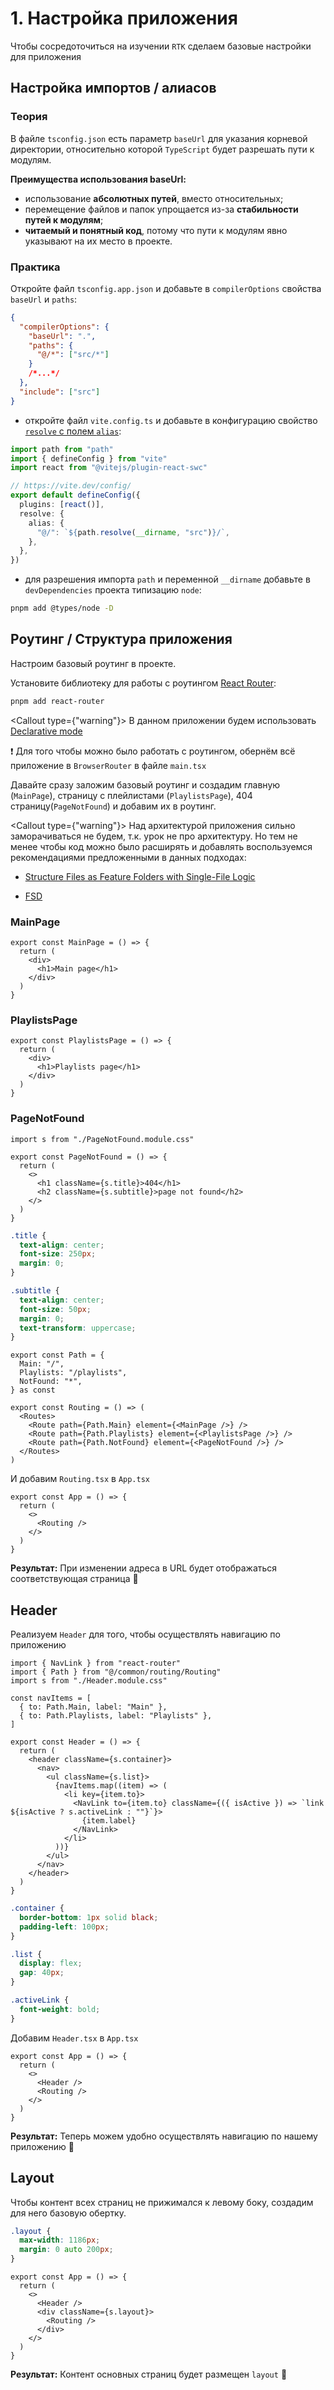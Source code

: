 
# 1. Настройка приложения

Чтобы сосредоточиться на изучении `RTK` сделаем базовые настройки для приложения

## Настройка импортов / алиасов

### Теория

В файле `tsconfig.json` есть параметр `baseUrl` для указания корневой директории, относительно
которой `TypeScript` будет разрешать пути к модулям.

**Преимущества использования baseUrl:**

- использование **абсолютных путей**, вместо относительных;
- перемещение файлов и папок упрощается из-за **стабильности путей к модулям**;
- **читаемый и понятный код**, потому что пути к модулям явно указывают на их место в проекте.

### Практика

Откройте файл `tsconfig.app.json` и добавьте в `compilerOptions` свойства `baseUrl` и `paths`:

```json filename="tsconfig.app.json" {3-6}
{
  "compilerOptions": {
    "baseUrl": ".",
    "paths": {
      "@/*": ["src/*"]
    }
    /*...*/
  },
  "include": ["src"]
}
```

- откройте файл `vite.config.ts` и добавьте в конфигурацию свойство [`resolve` с полем `alias`](https://vite.dev/config/shared-options#resolve-alias):

```ts filename="vite.config.ts" {1, 8-12}
import path from "path"
import { defineConfig } from "vite"
import react from "@vitejs/plugin-react-swc"

// https://vite.dev/config/
export default defineConfig({
  plugins: [react()],
  resolve: {
    alias: {
      "@/": `${path.resolve(__dirname, "src")}/`,
    },
  },
})
```

- для разрешения импорта `path` и переменной `__dirname` добавьте в `devDependencies` проекта типизацию `node`:

```bash filename="Terminal"
pnpm add @types/node -D
```

## Роутинг / Структура приложения

Настроим базовый роутинг в проекте.

Установите библиотеку для работы с роутингом [React Router](https://reactrouter.com):

```bash filename="Terminal"
pnpm add react-router
```

<Callout type={"warning"}>
  В данном приложении будем использовать [Declarative mode](https://reactrouter.com/start/declarative/installation)
</Callout>

❗ Для того чтобы можно было работать с роутингом, обернём всё приложение в `BrowserRouter` в файле `main.tsx`

Давайте сразу заложим базовый роутинг и создадим главную (`MainPage`), страницу с плейлистами (`PlaylistsPage`),
404 страницу(`PageNotFound`) и добавим их в роутинг.

<Callout type={"warning"}>
  Над архитектурой приложения сильно заморачиваться не будем, т.к. урок не про архитектуру. Но тем не менее чтобы код
  можно было расширять и добавлять воспользуемся рекомендациями предложенными в данных подходах:

- [Structure Files as Feature Folders with Single-File
  Logic](https://redux.js.org/style-guide/#structure-files-as-feature-folders-with-single-file-logic)

- [FSD](https://feature-sliced.design/)

</Callout>

### MainPage

```tsx filename="src/app/MainPage.tsx"
export const MainPage = () => {
  return (
    <div>
      <h1>Main page</h1>
    </div>
  )
}
```

### PlaylistsPage

```tsx filename="src/features/playlists/ui/PlaylistsPage/PlaylistsPage.tsx"
export const PlaylistsPage = () => {
  return (
    <div>
      <h1>Playlists page</h1>
    </div>
  )
}
```

### PageNotFound

```tsx filename="src/common/components/PageNotFound/PageNotFound.tsx"
import s from "./PageNotFound.module.css"

export const PageNotFound = () => {
  return (
    <>
      <h1 className={s.title}>404</h1>
      <h2 className={s.subtitle}>page not found</h2>
    </>
  )
}
```

```css filename="src/common/components/PageNotFound/PageNotFound.module.css"
.title {
  text-align: center;
  font-size: 250px;
  margin: 0;
}

.subtitle {
  text-align: center;
  font-size: 50px;
  margin: 0;
  text-transform: uppercase;
}
```

```tsx filename="src/common/routing/Routing.tsx"
export const Path = {
  Main: "/",
  Playlists: "/playlists",
  NotFound: "*",
} as const

export const Routing = () => (
  <Routes>
    <Route path={Path.Main} element={<MainPage />} />
    <Route path={Path.Playlists} element={<PlaylistsPage />} />
    <Route path={Path.NotFound} element={<PageNotFound />} />
  </Routes>
)
```

И добавим `Routing.tsx` в `App.tsx`

```tsx
export const App = () => {
  return (
    <>
      <Routing />
    </>
  )
}
```

**Результат:** При изменении адреса в URL будет отображаться соответствующая страница 🚀

## Header

Реализуем `Header` для того, чтобы осуществлять навигацию по приложению

```tsx filename="src/common/components/Header/Header.tsx"
import { NavLink } from "react-router"
import { Path } from "@/common/routing/Routing"
import s from "./Header.module.css"

const navItems = [
  { to: Path.Main, label: "Main" },
  { to: Path.Playlists, label: "Playlists" },
]

export const Header = () => {
  return (
    <header className={s.container}>
      <nav>
        <ul className={s.list}>
          {navItems.map((item) => (
            <li key={item.to}>
              <NavLink to={item.to} className={({ isActive }) => `link ${isActive ? s.activeLink : ""}`}>
                {item.label}
              </NavLink>
            </li>
          ))}
        </ul>
      </nav>
    </header>
  )
}
```

```css filename="src/common/components/Header/Header.module.css"
.container {
  border-bottom: 1px solid black;
  padding-left: 100px;
}

.list {
  display: flex;
  gap: 40px;
}

.activeLink {
  font-weight: bold;
}
```

Добавим `Header.tsx` в `App.tsx`

```tsx filename="App.tsx"
export const App = () => {
  return (
    <>
      <Header />
      <Routing />
    </>
  )
}
```

**Результат:** Теперь можем удобно осуществлять навигацию по нашему приложению 🚀

## Layout

Чтобы контент всех страниц не прижимался к левому боку, создадим для него базовую обертку.

```css filename="src/app/App.module.css"
.layout {
  max-width: 1186px;
  margin: 0 auto 200px;
}
```

```tsx filename="src/app/App.tsx" {5}
export const App = () => {
  return (
    <>
      <Header />
      <div className={s.layout}>
        <Routing />
      </div>
    </>
  )
}
```

**Результат:** Контент основных страниц будет размещен `layout` 🚀
